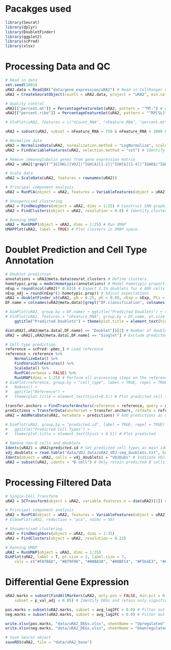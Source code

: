 # Pacakges used
```r
library(Seurat)
library(dplyr)
library(DoubletFinder)
library(ggplot2)
library(scPred)
library(xlsx)
```

# Processing Data and QC
```r
# Read in data
set.seed(1001)
uRA2.data = Read10X("data/gene_expression/uRA2") # Read in CellRanger output files
uRA2 = CreateSeuratObject(counts = uRA2.data, project = "uRA2", min.cells = 3, min.features = 200) # Create Seurat object

# Quality control
uRA2[["percent.mt"]] = PercentageFeatureSet(uRA2, pattern = "^MT-") # Add % mitochondrial genes expressed as metadata
uRA2[["percent.ribo"]] = PercentageFeatureSet(uRA2, pattern = "^RP[SL]") # Add % ribosomal genes expressed as metadata

# VlnPlot(uRA2, features = c("nCount_RNA", "nFeature_RNA", "percent.mt", "percent.ribo"), ncol = 2) # Plot relevant quality control metrics

uRA2 = subset(uRA2, subset = nFeature_RNA > 750 & nFeature_RNA < 3000 & percent.mt < 10 & percent.ribo >5) # Filter cells

# Normalize data
uRA2 = NormalizeData(uRA2, normalization.method = "LogNormalize", scale.factor = 10000) # Log-normalize the data
uRA2 = FindVariableFeatures(uRA2, selection.method = "vst") # Identify highly variable genes

# Remove immunoglobulin genes from gene expression matrix
uRA2 = uRA2[!grepl("^IG[HKL][VDJ]|^IGH[A][1-2]|^IGH[G][1-4]|^IGHD$|^IGHM$|^IGHE$|^IGKC$|^IGLC[1-7]|^AC233755.1$", rownames(uRA2)),] # See Sundell et al. (2022) for details. 

# Scale data
uRA2 = ScaleData(uRA2, features = rownames(uRA2))

# Principal component analysis
uRA2 = RunPCA(object = uRA2, features = VariableFeatures(object = uRA2))

# Unsupervised clustering
uRA2 = FindNeighbors(object = uRA2, dims = 1:25) # Construct SNN graph, using 25 PCs
uRA2 = FindClusters(object = uRA2, resolution = 0.8) # Identify clusters

# Running UMAP
uRA2 = RunUMAP(object = uRA2, dims = 1:25) # Run UMAP
UMAPPlot(uRA2, label = TRUE) # Plot clusters in UMAP space
```

# Doublet Prediction and Cell Type Annotation
```r
# Doublet prediction
annotations = uRA2@meta.data$seurat_clusters # Define clusters
homotypic.prop = modelHomotypic(annotations) # Model homotypic proportions
nExp = round(ncol(uRA2)* 0.031) # Expect 3.1% doublets for 4 000 cells
nExp_adj = round(nExp*(1-homotypic.prop)) # Adjust expectations
uRA2 = doubletFinder_v3(uRA2, pN = 0.25, pK = 0.09, nExp = nExp, PCs = 1:25) # Perform doublet prediction
DF.name = colnames(uRA2@meta.data)[grepl("DF.classification", colnames(uRA2@meta.data))]

# DimPlot(uRA2, group.by = DF.name) + ggtitle("Predicted Doublets") + theme(plot.title = element_text(hjust = 0.5)) # Plot predicted doublets
# VlnPlot(uRA2, features = "nFeature_RNA", group.by = DF.name, pt.size = 0.1) +
	ggtitle("Predicted Doublets") + theme(plot.title = element_text(hjust = 0.5)) # Plot number of detected genes in cells

dim(uRA2[,uRA2@meta.data[,DF.name] == "Doublet"])[2] # Number of doublets detected
uRA2 = uRA2[,uRA2@meta.data[,DF.name] == "Singlet"] # Exclude predicted doublets

# Cell type prediction
reference = scPred::pbmc_1 # Load reference
reference = reference %>% 
	NormalizeData() %>%
	FindVaraibleFeatures() %>%
	ScaleData() %>%
	RunPCA(verbose = FALSE) %>%
	RunUMAP(dims = 1:25) # Perform all processing steps on the reference data
# DimPlot(reference, group.by = "cell_type", label = TRUE, repel = TRUE) + 
#	NoAxes() + 
#	ggtitle("Reference") + 
#	theme(plot.title = element_text(hjust=0.5)) # Plot predicted cell types in reference in UMAP space

transfer.anchors = FindTransferAnchors(reference = reference, query = uRA2, dims = 1:25) # Identify transfer anchors
predictions = TransferData(anchorset = transfer.anchors, refdata = reference$cell_type, dims = 1:25) # Transfer predictions
uRA2 = AddMetaData(uRA2, metadata = predictions) # Add predictions as metadata

# DimPlot(uRA2, group.by = "predicted.id", label = TRUE, repel = TRUE) +
#	ggtitle("Predicted Cell Types") + 
#	theme(plot.title = element_text(hjust = 0.5)) # Plot predicted 

# Remove non-B cells and doublets
Idents(uRA2) = uRA2$predicted.id # Set predicted cell types as main identities
vdj_doublets = read.table("data/VDJ_data/uRA2_VDJ-seq_doublets.txt", header = FALSE, row.names = NULL) # Read in list of VDJ-seq doublets
Idents(object = uRA2, cells = vdj_doublets) = "VDJDubs" # Indicate VDJ-seq data doublets
uRA2 = subset(uRA2, idents = "B cell") # Only retain predicted B cells, and discard VDJ-seq doublets
```

# Processing Filtered Data
```r
# Single-Cell Transform
uRA2 = SCTransform(object = uRA2, variable.features.n = dim(uRA2)[1]) # Due to high homegenity in the data (all memory B cells), all genes are retained as variable features

# Principal component analysis
uRA2 = RunPCA(object = uRA2, features = VariableFeatures(object = uRA2), assay = "SCT")
# ElbowPlot(uRA2, reduction = "pca", ndims = 50)

# Unsupervised clustering
uRA2 = FindNeighbors(object = uRA2, dims = 1:35)
uRA2 = FindClusters(object = uRA2, resolution = 0.22)

# Running UMAP
uRA2 = RunUMAP(object = uRA2, dims = 1:35)
DimPlot(uRA2, label = T, pt.size = 2, label.size = 7, 
	cols = c("#F8766D", "#B79F00", "#00BA38", "#00BFC4", "#F564E3", "#619CFF"))
```

# Differential Gene Expression
```r
uRA2.marks = subset(FindAllMarkers(uRA2, only.pos = FALSE, min.pct = 0.25),
	subset = p_val_adj < 0.05) # Identify DEGs and retain only significant DEGs 

pos.marks = subset(uRA2.marks, subset = avg_log2FC > 0.0) # Filter out upregulated DEGs
neg.marks = subset(uRA2.marks, subset = avg_log2FC < 0.0) # Filter out downregulated DEGs

write.xlsx(pos.marks, "data/uRA2_DEGs.xlsx", sheetName = "Upregulated", col.names = TRUE, row.names = FALSE)
write.xlsx(neg.marks, "data/uRA2_DEGs.xlsx", sheetName = "Downregulated", col.names = TRUE, row.names = FALSE, append = TRUE)

# Save Seurat object
saveRDS(uRA2, file = "data/uRA2_base")
```
